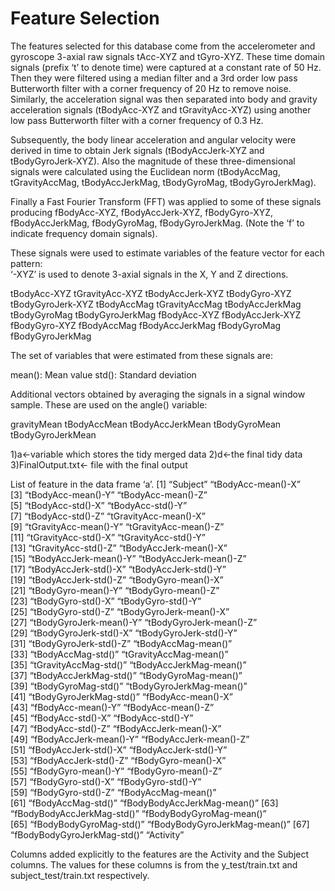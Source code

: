 

Feature Selection 
=================

The features selected for this database come from the accelerometer and gyroscope 3-axial raw signals tAcc-XYZ and tGyro-XYZ. These time domain signals (prefix 't' to denote time) were captured at a constant rate of 50 Hz. Then they were filtered using a median filter and a 3rd order low pass Butterworth filter with a corner frequency of 20 Hz to remove noise. Similarly, the acceleration signal was then separated into body and gravity acceleration signals (tBodyAcc-XYZ and tGravityAcc-XYZ) using another low pass Butterworth filter with a corner frequency of 0.3 Hz. 

Subsequently, the body linear acceleration and angular velocity were derived in time to obtain Jerk signals (tBodyAccJerk-XYZ and tBodyGyroJerk-XYZ). Also the magnitude of these three-dimensional signals were calculated using the Euclidean norm (tBodyAccMag, tGravityAccMag, tBodyAccJerkMag, tBodyGyroMag, tBodyGyroJerkMag). 

Finally a Fast Fourier Transform (FFT) was applied to some of these signals producing fBodyAcc-XYZ, fBodyAccJerk-XYZ, fBodyGyro-XYZ, fBodyAccJerkMag, fBodyGyroMag, fBodyGyroJerkMag. (Note the 'f' to indicate frequency domain signals). 

These signals were used to estimate variables of the feature vector for each pattern:  
'-XYZ' is used to denote 3-axial signals in the X, Y and Z directions.

tBodyAcc-XYZ
tGravityAcc-XYZ
tBodyAccJerk-XYZ
tBodyGyro-XYZ
tBodyGyroJerk-XYZ
tBodyAccMag
tGravityAccMag
tBodyAccJerkMag
tBodyGyroMag
tBodyGyroJerkMag
fBodyAcc-XYZ
fBodyAccJerk-XYZ
fBodyGyro-XYZ
fBodyAccMag
fBodyAccJerkMag
fBodyGyroMag
fBodyGyroJerkMag

The set of variables that were estimated from these signals are: 

mean(): Mean value
std(): Standard deviation

Additional vectors obtained by averaging the signals in a signal window sample. These are used on the angle() variable:

gravityMean
tBodyAccMean
tBodyAccJerkMean
tBodyGyroMean
tBodyGyroJerkMean

1)a<-variable which stores the tidy merged data
2)d<-the final tidy data
3)FinalOutput.txt<- file with the final output


List of feature in the data frame 'a'.
[1] "Subject"                     "tBodyAcc-mean()-X"          
[3] "tBodyAcc-mean()-Y"           "tBodyAcc-mean()-Z"          
[5] "tBodyAcc-std()-X"            "tBodyAcc-std()-Y"           
[7] "tBodyAcc-std()-Z"            "tGravityAcc-mean()-X"       
[9] "tGravityAcc-mean()-Y"        "tGravityAcc-mean()-Z"       
[11] "tGravityAcc-std()-X"         "tGravityAcc-std()-Y"        
[13] "tGravityAcc-std()-Z"         "tBodyAccJerk-mean()-X"      
[15] "tBodyAccJerk-mean()-Y"       "tBodyAccJerk-mean()-Z"      
[17] "tBodyAccJerk-std()-X"        "tBodyAccJerk-std()-Y"       
[19] "tBodyAccJerk-std()-Z"        "tBodyGyro-mean()-X"         
[21] "tBodyGyro-mean()-Y"          "tBodyGyro-mean()-Z"         
[23] "tBodyGyro-std()-X"           "tBodyGyro-std()-Y"          
[25] "tBodyGyro-std()-Z"           "tBodyGyroJerk-mean()-X"     
[27] "tBodyGyroJerk-mean()-Y"      "tBodyGyroJerk-mean()-Z"     
[29] "tBodyGyroJerk-std()-X"       "tBodyGyroJerk-std()-Y"      
[31] "tBodyGyroJerk-std()-Z"       "tBodyAccMag-mean()"         
[33] "tBodyAccMag-std()"           "tGravityAccMag-mean()"      
[35] "tGravityAccMag-std()"        "tBodyAccJerkMag-mean()"     
[37] "tBodyAccJerkMag-std()"       "tBodyGyroMag-mean()"        
[39] "tBodyGyroMag-std()"          "tBodyGyroJerkMag-mean()"    
[41] "tBodyGyroJerkMag-std()"      "fBodyAcc-mean()-X"          
[43] "fBodyAcc-mean()-Y"           "fBodyAcc-mean()-Z"          
[45] "fBodyAcc-std()-X"            "fBodyAcc-std()-Y"           
[47] "fBodyAcc-std()-Z"            "fBodyAccJerk-mean()-X"      
[49] "fBodyAccJerk-mean()-Y"       "fBodyAccJerk-mean()-Z"      
[51] "fBodyAccJerk-std()-X"        "fBodyAccJerk-std()-Y"       
[53] "fBodyAccJerk-std()-Z"        "fBodyGyro-mean()-X"         
[55] "fBodyGyro-mean()-Y"          "fBodyGyro-mean()-Z"         
[57] "fBodyGyro-std()-X"           "fBodyGyro-std()-Y"          
[59] "fBodyGyro-std()-Z"           "fBodyAccMag-mean()"         
[61] "fBodyAccMag-std()"           "fBodyBodyAccJerkMag-mean()" 
[63] "fBodyBodyAccJerkMag-std()"   "fBodyBodyGyroMag-mean()"    
[65] "fBodyBodyGyroMag-std()"      "fBodyBodyGyroJerkMag-mean()"
[67] "fBodyBodyGyroJerkMag-std()"  "Activity"

Columns added explicitly to the features are the Activity and the Subject columns.
The values for these columns is from the y_test/train.txt and subject_test/train.txt respectively.
